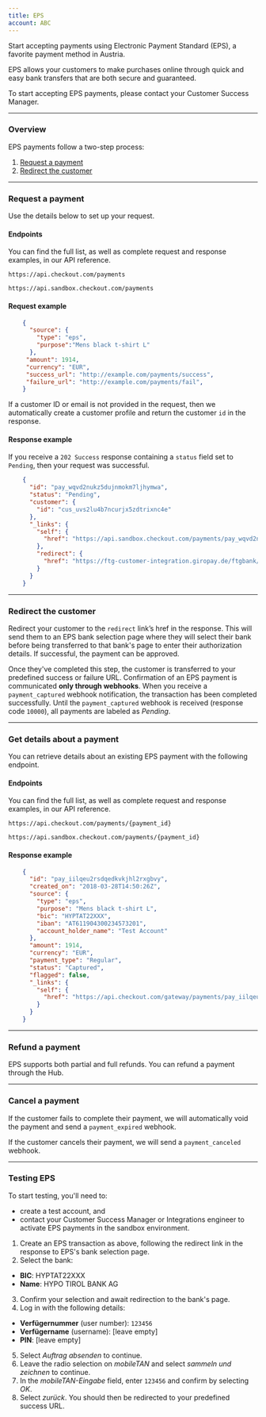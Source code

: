 ```yaml
---
title: EPS
account: ABC
---
```


Start accepting payments using Electronic Payment Standard (EPS), a favorite payment method in Austria.

EPS allows your customers to make purchases online through quick and easy bank transfers that are both secure and guaranteed.

<TipBox variant="info">

To start accepting EPS payments, please contact your Customer Success Manager.

</TipBox>

---

### Overview

EPS payments follow a two-step process:

1.  [Request a payment](/payments/payment-methods/bank-transfers/eps#Request_a_payment)
2.  [Redirect the customer](/payments/payment-methods/bank-transfers/eps#Redirect_the_customer)

---

### Request a payment

Use the details below to set up your request.

#### Endpoints

You can find the full list, as well as complete request and response examples, in our <ExternalLink href="https://api-reference.checkout.com" target="_blank">API reference</ExternalLink>.

<tabs>
<tab title="Live" active>
<LineCodeWrapper type="post">

`https://api.checkout.com/payments`

</LineCodeWrapper>
</tab>
<tab title="Sandbox">
<LineCodeWrapper type="post">

`https://api.sandbox.checkout.com/payments`

</LineCodeWrapper>
</tab>
</tabs>

#### Request example

```json
    {
      "source": {
        "type": "eps",
        "purpose":"Mens black t-shirt L"
      },
     "amount": 1914,
     "currency": "EUR",
     "success_url": "http://example.com/payments/success",
     "failure_url": "http://example.com/payments/fail",
    }
```

<TipBox variant="info">

If a customer ID or email is not provided in the request, then we automatically create a customer profile and return the customer `id` in the response.

</TipBox>

#### Response example

If you receive a `202 Success` response containing a `status` field set to `Pending`, then your request was successful.

```json
    {
      "id": "pay_wqvd2nukz5dujnmokm7ljhymwa",
      "status": "Pending",
      "customer": {
        "id": "cus_uvs2lu4b7ncurjx5zdtrixnc4e"
      },
      "_links": {
        "self": {
          "href": "https://api.sandbox.checkout.com/payments/pay_wqvd2nukz5dujnmokm7ljhymwa"
        },
        "redirect": {
          "href": "https://ftg-customer-integration.giropay.de/ftgbank/b/bankselection/2329733103475232793;jsessionid=6CA094B861DC4D16D1C48D1988DE4A32.sf-testapp02tom24?op=001"
        }
      }
    }
```

---

### Redirect the customer

Redirect your customer to the `redirect` link’s href in the response. This will send them to an EPS bank selection page where they will select their bank before being transferred to that bank's page to enter their authorization details. If successful, the payment can be approved.

Once they've completed this step, the customer is transferred to your predefined success or failure URL. Confirmation of an EPS payment is communicated **only through webhooks**. When you receive a `payment_captured` webhook notification, the transaction has been completed successfully. Until the `payment_captured` webhook is received (response code `10000`), all payments are labeled as _Pending_.

---

### Get details about a payment

You can retrieve details about an existing EPS payment with the following endpoint.

#### Endpoints

You can find the full list, as well as complete request and response examples, in our <ExternalLink href="https://api-reference.checkout.com" target="_blank">API reference</ExternalLink>.

<tabs>
<tab title="Live" active>
<LineCodeWrapper type="get">

`https://api.checkout.com/payments/{payment_id}`

</LineCodeWrapper>
</tab>
<tab title="Sandbox">
<LineCodeWrapper type="get">

`https://api.sandbox.checkout.com/payments/{payment_id}`

</LineCodeWrapper>
</tab>
</tabs>

#### Response example

```json
    {
      "id": "pay_iilqeu2rsdqedkvkjhl2rxgbvy",
      "created_on": "2018-03-28T14:50:26Z",
      "source": {
        "type": "eps",
        "purpose": "Mens black t-shirt L",
        "bic": "HYPTAT22XXX",
        "iban": "AT611904300234573201",
        "account_holder_name": "Test Account"
      },
      "amount": 1914,
      "currency": "EUR",
      "payment_type": "Regular",
      "status": "Captured",
      "flagged": false,
      "_links": {
        "self": {
          "href": "https://api.checkout.com/gateway/payments/pay_iilqeu2rsdqedkvkjhl2rxgbvy"
        }
      }
    }
```

---

### Refund a payment

EPS supports both partial and full refunds. You can refund a payment through the <ExternalLink href="https://hub.checkout.com/v2) or using the [refund API](/payments/manage-payments/refund-a-payment" target="_blank">Hub</ExternalLink>.

---

### Cancel a payment

If the customer fails to complete their payment, we will automatically void the payment and send a `payment_expired` webhook.

If the customer cancels their payment, we will send a `payment_canceled` webhook.

---

### Testing EPS

<TipBox variant="note">

To start testing, you'll need to:

*   <ExternalLink href="https://www.checkout.com/get-test-account" target="_blank">create a test account</ExternalLink>, and
*   contact your Customer Success Manager or Integrations engineer to activate EPS payments in the sandbox environment.

</TipBox>

1.  Create an EPS transaction as above, following the redirect link in the response to EPS's bank selection page.
2.  Select the bank:
*   **BIC**: HYPTAT22XXX
*   **Name**: HYPO TIROL BANK AG
3.  Confirm your selection and await redirection to the bank's page.
4.  Log in with the following details:
*   **Verfügernummer** (user number): `123456`
*   **Verfügername** (username): \[leave empty\]
*   **PIN**: \[leave empty\]
5.  Select _Auftrag absenden_ to continue.
6.  Leave the radio selection on _mobileTAN_ and select _sammeln und zeichnen_ to continue.
7.  In the _mobileTAN-Eingabe_ field, enter `123456` and confirm by selecting _OK_.
8.  Select _zurück_. You should then be redirected to your predefined success URL.
